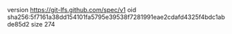 version https://git-lfs.github.com/spec/v1
oid sha256:5f7161a38dd154101fa5795e39538f7281991eae2cdafd4325f4bdc1abde85d2
size 274
